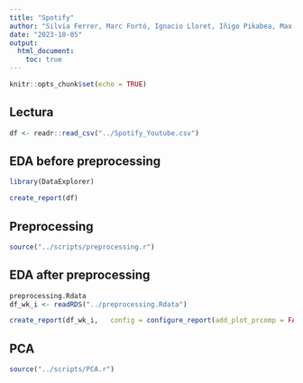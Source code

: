 ```yaml
---
title: "Spotify"
author: "Silvia Ferrer, Marc Fortó, Ignacio Lloret, Iñigo Pikabea, Max Ticó and Rong Xing"
date: "2023-10-05"
output: 
  html_document:
    toc: true
---
```



```r
knitr::opts_chunk$set(echo = TRUE)


```

## Lectura


```r
df <- readr::read_csv("../Spotify_Youtube.csv")
```
## EDA before preprocessing

```r
library(DataExplorer)

create_report(df)
```


## Preprocessing


```r
source("../scripts/preprocessing.r")
```


## EDA after preprocessing

```r
preprocessing.Rdata
df_wk_i <- readRDS("../preprocessing.Rdata")

create_report(df_wk_i,   config = configure_report(add_plot_prcomp = FALSE))
```

## PCA

```r
source("../scripts/PCA.r")
```

